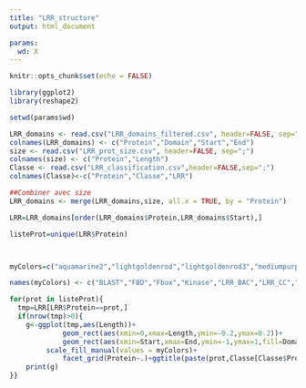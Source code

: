 ```yaml
---
title: "LRR_structure"
output: html_document

params:
  wd: X
---
```


```r
knitr::opts_chunk$set(echo = FALSE)
```


```r
library(ggplot2)
library(reshape2)

setwd(params$wd)

LRR_domains <- read.csv("LRR_domains_filtered.csv", header=FALSE, sep=";")
colnames(LRR_domains) <- c("Protein","Domain","Start","End")
size <- read.csv("LRR_prot_size.csv", header=FALSE, sep=";")
colnames(size) <- c("Protein","Length")
Classe <- read.csv("LRR_classification.csv",header=FALSE,sep=";")
colnames(Classe)<-c("Protein","Classe","LRR")

##Combiner avec size
LRR_domains <- merge(LRR_domains,size, all.x = TRUE, by = "Protein")

LRR=LRR_domains[order(LRR_domains$Protein,LRR_domains$Start),]

listeProt=unique(LRR$Protein)



myColors=c("aquamarine2","lightgoldenrod","lightgoldenrod3","mediumpurple2","aquamarine4","chartreuse3","chartreuse1","darkolivegreen1","darkolivegreen4","darkseagreen2","forestgreen","hotpink3","indianred2","lightcyan3","lightskyblue","grey","grey3","yellow")

names(myColors) <- c("BLAST","FBD","Fbox","Kinase","LRR_BAC","LRR_CC","LRR_FBOX","LRR_NLR","LRR_PS","LRR_RI","LRR_TYP","Malectin","Malectin_like","NBARC","TIR","TM","PS","Cys-Pair")

for(prot in listeProt){
  tmp=LRR[LRR$Protein==prot,]
  if(nrow(tmp)>0){
    g<-ggplot(tmp,aes(Length))+
             geom_rect(aes(xmin=0,xmax=Length,ymin=-0.2,ymax=0.2))+ 
             geom_rect(aes(xmin=Start,xmax=End,ymin=-1,ymax=1,fill=Domain))+
	     scale_fill_manual(values = myColors)+
             facet_grid(Protein~.)+ggtitle(paste(prot,Classe[Classe$Protein==prot,2]))
    print(g)
}}

```

